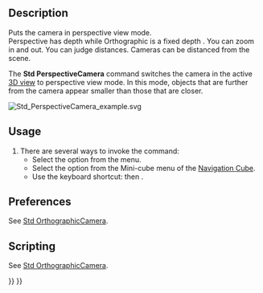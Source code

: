 <languages/>

{{Docnav
|[[Std_OrthographicCamera|OrthographicCamera]]
|[[Std_MainFullscreen|MainFullscreen]]
|[[Std_View_Menu|Std View Menu]]
|IconL=Std_OrthographicCamera.svg
|IconR=Std_MainFullscreen.svg
|IconC=Freecad.svg
}}

<div class="mw-translate-fuzzy">
{{GuiCommand/es|Name=Std PerspectiveCamera|Name/es=Std PerspectiveCamera|MenuLocation=[[Std View Menu/es|View]] → Perspective view‏‎||Workbenches=All|Shortcut=|SeeAlso=[[Std OrthographicCamera/es|Orthographic view]]}}
</div>

<span id="Description"></span>
<div class="mw-translate-fuzzy">
==Description==
Puts the camera in perspective view mode.<br />
Perspective has depth while Orthographic is a fixed depth . You can zoom in and out. You can judge distances. Cameras can be distanced from the scene.<br />
</div>

The '''Std PerspectiveCamera''' command switches the camera in the active [[3D_view|3D view]] to perspective view mode. In this mode, objects that are further from the camera appear smaller than those that are closer.

[[Image:Std_PerspectiveCamera_example.svg]]
{{Caption|Two cubes with the same dimensions in perspective view}}

==Usage==

# There are several ways to invoke the command:
#* Select the {{MenuCommand|View → [[Image:Std_PerspectiveCamera.svg|16px]] Perspective view}} option from the menu.
#* Select the {{MenuCommand|[[Image:Std_PerspectiveCamera.svg|16px]] Perspective view}} option from the Mini-cube menu of the [[Navigation_Cube|Navigation Cube]].
#* Use the keyboard shortcut: {{KEY|V}} then {{KEY|P}}.

==Preferences==

See [[Std_OrthographicCamera#Preferences|Std OrthographicCamera]].

==Scripting==

See [[Std_OrthographicCamera#Scripting|Std OrthographicCamera]].


{{Docnav
|[[Std_OrthographicCamera|OrthographicCamera]]
|[[Std_MainFullscreen|MainFullscreen]]
|[[Std_View_Menu|Std View Menu]]
|IconL=Std_OrthographicCamera.svg
|IconR=Std_MainFullscreen.svg
|IconC=Freecad.svg
}}

{{Std_Base_navi{{#translation:}}}}
{{Userdocnavi{{#translation:}}}}